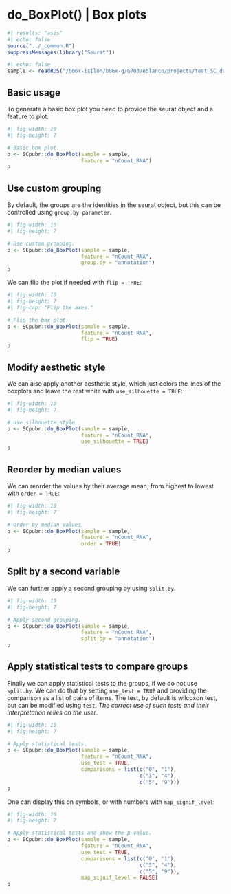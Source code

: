 # do_BoxPlot() | Box plots

```r
#| results: "asis"
#| echo: false
source("../_common.R")
suppressMessages(library("Seurat"))
```

```r
#| echo: false
sample <- readRDS("/b06x-isilon/b06x-g/G703/eblanco/projects/test_SC_datasets/sc_dataset.rds")
```

## Basic usage

To generate a basic box plot you need to provide the seurat object and a feature to plot:

```r
#| fig-width: 10
#| fig-height: 7

# Basic box plot.
p <- SCpubr::do_BoxPlot(sample = sample,
                        feature = "nCount_RNA")
p
```

## Use custom grouping
By default, the groups are the identities in the seurat object, but this can be controlled using `group.by parameter`.

```r
#| fig-width: 10
#| fig-height: 7

# Use custom grouping.
p <- SCpubr::do_BoxPlot(sample = sample,
                        feature = "nCount_RNA",
                        group.by = "annotation")
p
```

We can flip the plot if needed with `flip = TRUE`:

```r
#| fig-width: 10
#| fig-height: 7
#| fig-cap: "Flip the axes."

# Flip the box plot.
p <- SCpubr::do_BoxPlot(sample = sample,
                        feature = "nCount_RNA",
                        flip = TRUE)
p
```

## Modify aesthetic style
We can also apply another aesthetic style, which just colors the lines of the boxplots and leave the rest white with `use_silhouette = TRUE`:

```r
#| fig-width: 10
#| fig-height: 7

# Use silhouette style.
p <- SCpubr::do_BoxPlot(sample = sample,
                        feature = "nCount_RNA",
                        use_silhouette = TRUE)
p
```

## Reorder by median values
We can reorder the values by their average mean, from highest to lowest with `order = TRUE`:

```r
#| fig-width: 10
#| fig-height: 7

# Order by median values.
p <- SCpubr::do_BoxPlot(sample = sample,
                        feature = "nCount_RNA",
                        order = TRUE)
p
```

## Split by a second variable
We can further apply a second grouping by using `split.by`.

```r
#| fig-width: 10
#| fig-height: 7

# Apply second grouping.
p <- SCpubr::do_BoxPlot(sample = sample,
                        feature = "nCount_RNA",
                        split.by = "annotation")
p
```

## Apply statistical tests to compare groups
Finally we can apply statistical tests to the groups, if we do not use `split.by`. We can do that by setting `use_test = TRUE` and providing the comparison as a list of pairs of items. The test, by default is wilcoxon test, but can be modified using `test`. *The correct use of such tests and their interpretation relies on the user*.

```r
#| fig-width: 10
#| fig-height: 7

# Apply statistical tests.
p <- SCpubr::do_BoxPlot(sample = sample,
                        feature = "nCount_RNA",
                        use_test = TRUE,
                        comparisons = list(c("0", "1"),
                                           c("3", "4"),
                                           c("5", "9")))
p
```

One can display this on symbols, or with numbers with `map_signif_level`:

```r
#| fig-width: 10
#| fig-height: 7

# Apply statistical tests and show the p-value.
p <- SCpubr::do_BoxPlot(sample = sample,
                        feature = "nCount_RNA",
                        use_test = TRUE,
                        comparisons = list(c("0", "1"),
                                           c("3", "4"),
                                           c("5", "9")),
                        map_signif_level = FALSE)
p
```

